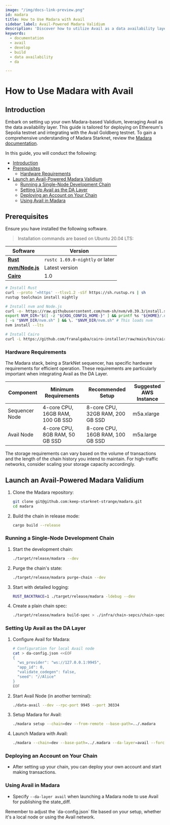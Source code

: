 ```yaml
---
image: "/img/docs-link-preview.png"
id: madara
title: How to Use Madara with Avail
sidebar_label: Avail-Powered Madara Validium
description: 'Discover how to utilize Avail as a data availability layer to build a Substrate-based Validium with Madara.'
keywords:
  - documentation
  - avail
  - develop
  - build
  - data availability
  - da

---
```


# How to Use Madara with Avail

## Introduction

Embark on setting up your own Madara-based Validium, leveraging Avail as the data availability layer. This guide is tailored for deploying on Ethereum's Sepolia testnet and integrating with the Avail Goldberg testnet. To gain a comprehensive understanding of Madara Starknet, review the [<ins>Madara documentation</ins>](https://docs.madara.zone/).

In this guide, you will conduct the following:

- [Introduction](#introduction)
- [Prerequisites](#prerequisites)
  - [Hardware Requirements](#hardware-requirements)
- [Launch an Avail-Powered Madara Validium](#launch-an-avail-powered-madara-validium)
  - [Running a Single-Node Development Chain](#running-a-single-node-development-chain)
  - [Setting Up Avail as the DA Layer](#setting-up-avail-as-the-da-layer)
  - [Deploying an Account on Your Chain](#deploying-an-account-on-your-chain)
  - [Using Avail in Madara](#using-avail-in-madara)

## Prerequisites

Ensure you have installed the following software.

> Installation commands are based on Ubuntu 20.04 LTS:


| Software                                                     | Version                         |
| ------------------------------------------------------------ | ------------------------------- |
| [**Rust**](https://www.rust-lang.org/)                       | `rustc 1.69.0-nightly` or later |
| [**nvm/Node.js**](https://github.com/nvm-sh/nvm)             | Latest version                  |
| [**Cairo**](https://www.cairo-lang.org/docs/quickstart.html) | 1.0                             |

```bash
# Install Rust
curl --proto '=https' --tlsv1.2 -sSf https://sh.rustup.rs | sh
rustup toolchain install nightly

# Install nvm and Node.js
curl -o- https://raw.githubusercontent.com/nvm-sh/nvm/v0.39.3/install.sh | bash
export NVM_DIR="$([ -z "${XDG_CONFIG_HOME-}" ] && printf %s "${HOME}/.nvm" || printf %s "${XDG_CONFIG_HOME}/nvm")"
[ -s "$NVM_DIR/nvm.sh" ] && \. "$NVM_DIR/nvm.sh" # This loads nvm
nvm install --lts

# Install Cairo
curl -L https://github.com/franalgaba/cairo-installer/raw/main/bin/cairo-installer | bash
```

### Hardware Requirements

The Madara stack, being a StarkNet sequencer, has specific hardware requirements for efficient operation. These requirements are particularly important when integrating Avail as the DA Layer.

| Component      | Minimum Requirements             | Recommended Setup                | Suggested AWS Instance |
| -------------- | -------------------------------- | -------------------------------- | ---------------------- |
| Sequencer Node | 4-core CPU, 16GB RAM, 100 GB SSD | 8-core CPU, 32GB RAM, 200 GB SSD | m5a.xlarge             |
| Avail Node     | 4-core CPU, 8GB RAM, 50 GB SSD   | 8-core CPU, 16GB RAM, 100 GB SSD | m5a.large              |

<Callout type="info">
The storage requirements can vary based on the volume of transactions and the length of the chain history you intend to maintain. For high-traffic networks, consider scaling your storage capacity accordingly.
</Callout>

## Launch an Avail-Powered Madara Validium

1. Clone the Madara repository:

   ```bash
   git clone git@github.com:keep-starknet-strange/madara.git
   cd madara
   ```

2. Build the chain in release mode:

   ```bash
   cargo build --release
   ```

### Running a Single-Node Development Chain

1. Start the development chain:

   ```bash
   ./target/release/madara --dev
   ```

2. Purge the chain's state:

   ```bash
   ./target/release/madara purge-chain --dev
   ```

3. Start with detailed logging:

   ```bash
   RUST_BACKTRACE=1 ./target/release/madara -ldebug --dev
   ```

4. Create a plain chain spec:

   ```bash
   ./target/release/madara build-spec > ./infra/chain-sepcs/chain-spec-plain.json
   ```

### Setting Up Avail as the DA Layer

1. Configure Avail for Madara:

   ```bash
   # Configuration for local Avail node
   cat > da-config.json <<EOF
   {
     "ws_provider": "ws://127.0.0.1:9945",
     "app_id": 0,
     "validate_codegen": false,
     "seed": "//Alice"
   }
   EOF
   ```

2. Start Avail Node (in another terminal):

   ```bash
   ./data-avail --dev --rpc-port 9945 --port 30334
   ```

3. Setup Madara for Avail:

   ```bash
   ./madara setup --chain=dev --from-remote --base-path=../.madara
   ```

4. Launch Madara with Avail:

   ```bash
   ./madara --chain=dev --base-path=../.madara --da-layer=avail --force-authoring --alice
   ```

### Deploying an Account on Your Chain

- After setting up your chain, you can deploy your own account and start making transactions.

### Using Avail in Madara

- Specify `--da-layer avail` when launching a Madara node to use Avail for publishing the state_diff.

<Callout>
Remember to adjust the `da-config.json` file based on your setup, whether it's a local node or using the Avail network.
</Callout>

